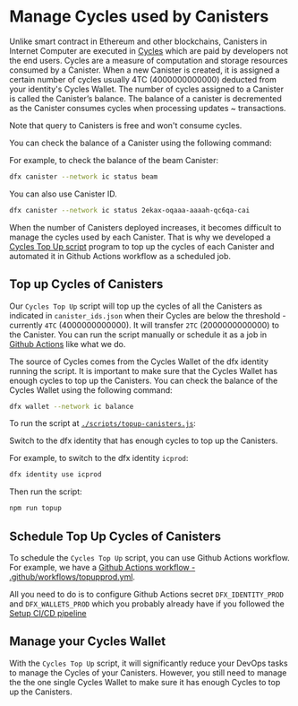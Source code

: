 # Manage Cycles used by Canisters

Unlike smart contract in Ethereum and other blockchains, Canisters in Internet Computer are executed in [Cycles](https://internetcomputer.org/capabilities/reverse-gas/) which are paid by developers not the end users. Cycles are a measure of computation and storage resources consumed by a Canister. When a new Canister is created, it is assigned a certain number of cycles usually 4TC (4000000000000) deducted from your identity's Cycles Wallet. The number of cycles assigned to a Canister is called the Canister’s balance. The balance of a canister is decremented as the Canister consumes cycles when processing updates ~ transactions.


<Callout type="info" emoji="ℹ️">
  Note that query to Canisters is free and won't consume cycles.
</Callout>

You can check the balance of a Canister using the following command:

For example, to check the balance of the beam Canister:

```bash
dfx canister --network ic status beam
```

You can also use Canister ID.

```bash
dfx canister --network ic status 2ekax-oqaaa-aaaah-qc6qa-cai
```

When the number of Canisters deployed increases, it becomes difficult to manage the cycles used by each Canister. That is why we developed a [Cycles Top Up script](https://github.com/BeamFi/BeamFiProtocol/blob/main/scripts/topup-canisters.js) program to top up the cycles of each Canister and automated it in Github Actions workflow as a scheduled job.

## Top up Cycles of Canisters

Our `Cycles Top Up` script will top up the cycles of all the Canisters as indicated in `canister_ids.json` when their Cycles are below the threshold - currently `4TC` (4000000000000). It will transfer `2TC` (2000000000000) to the Canister. You can run the script manually or schedule it as a job in [Github Actions](https://github.com/BeamFi/BeamFiProtocol/blob/main/.github/workflows/topupprod.yml) like what we do.

The source of Cycles comes from the Cycles Wallet of the dfx identity running the script. It is important to make sure that the Cycles Wallet has enough cycles to top up the Canisters. You can check the balance of the Cycles Wallet using the following command:

```bash
dfx wallet --network ic balance
```

To run the script at [`./scripts/topup-canisters.js`](https://github.com/BeamFi/BeamFiProtocol/blob/main/scripts/topup-canisters.js):

Switch to the dfx identity that has enough cycles to top up the Canisters.

For example, to switch to the dfx identity `icprod`:

```bash
dfx identity use icprod
```

Then run the script:

```bash
npm run topup
```

## Schedule Top Up Cycles of Canisters

To schedule the `Cycles Top Up` script, you can use Github Actions workflow. For example, we have a [Github Actions workflow - .github/workflows/topupprod.yml](https://github.com/BeamFi/BeamFiProtocol/blob/main/.github/workflows/topupprod.yml).

All you need to do is to configure Github Actions secret `DFX_IDENTITY_PROD` and `DFX_WALLETS_PROD` which you probably already have if you followed the [Setup CI/CD pipeline](/docs/deploy/cicd)

## Manage your Cycles Wallet

With the `Cycles Top Up` script, it will significantly reduce your DevOps tasks to manage the Cycles of your Canisters. However, you still need to manage the the one single Cycles Wallet to make sure it has enough Cycles to top up the Canisters.
